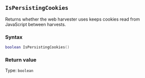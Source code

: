 ::: {.minipage data-latex="{\textwidth}"}
## `IsPersistingCookies`

Returns whether the web harvester uses keeps cookies read from JavaScript between harvests.

### Syntax {-}

``` .lua
boolean IsPersistingCookies()
```

### Return value {-}

Type: `boolean`
:::
